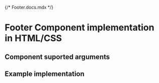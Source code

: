 {/* Footer.docs.mdx */}

<Meta of={Footer} />

# Footer Component implementation in HTML/CSS

## Component suported arguments

<Primary />
<Controls />

## Example implementation
<Source language="html" code={example} />
